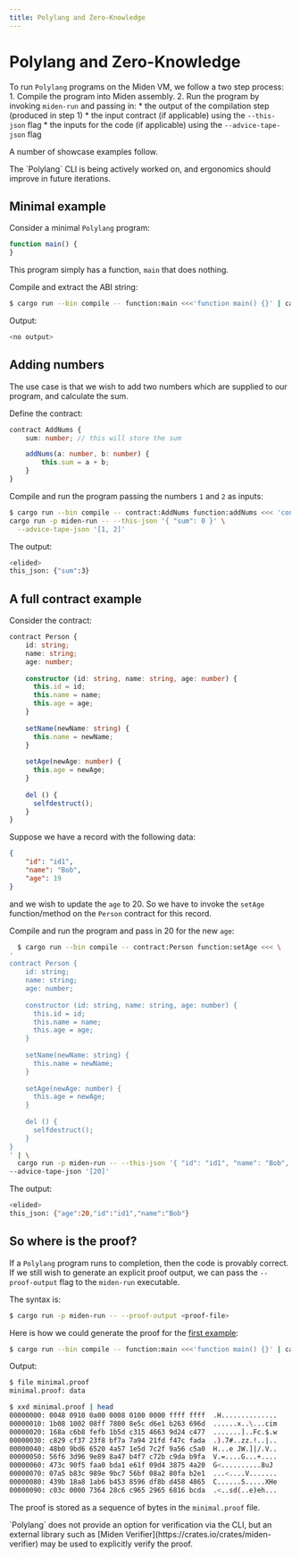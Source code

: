 ```yaml
---
title: Polylang and Zero-Knowledge
---
```


# Polylang and Zero-Knowledge


To run `Polylang` programs on the Miden VM, we follow a two step process:
    1. Compile the program into Miden assembly.
    2. Run the program by invoking `miden-run` and passing in:
        * the output of the compilation step (produced in step 1)
        * the input contract (if applicable) using the `--this-json` flag 
        * the inputs for the code (if applicable) using the `--advice-tape-json` flag

A number of showcase examples follow.

<Callout type="info" emoji="ℹ️">
    The `Polylang` CLI is being actively worked on, and ergonomics should improve in future iterations.
</Callout>

## Minimal example

Consider a minimal `Polylang` program:

```typescript
function main() {
}
```

This program simply has a function, `main` that does nothing. 

Compile and extract the ABI string:

```bash
$ cargo run --bin compile -- function:main <<<'function main() {}' | cargo run -p miden-run
```

Output:

```bash
<no output>
```

## Adding numbers

The use case is that we wish to add two numbers which are supplied to our program, and calculate the sum.

Define the contract:

```typescript
contract AddNums {
    sum: number; // this will store the sum

    addNums(a: number, b: number) {
        this.sum = a + b;
    }
}
```

Compile and run the program passing the numbers `1` and `2` as inputs:

```bash
$ cargo run --bin compile -- contract:AddNums function:addNums <<< 'contract AddNums { sum: number; addNums(a: number, b: number) { this.sum = a + b; }}' | \
cargo run -p miden-run -- --this-json '{ "sum": 0 }' \
  --advice-tape-json '[1, 2]'
```

The output:

```bash
<elided>
this_json: {"sum":3}
```

## A full contract example

Consider the contract:

```typescript
contract Person {
    id: string;
    name: string;
    age: number;
  
    constructor (id: string, name: string, age: number) {
      this.id = id;
      this.name = name;
      this.age = age;
    }
  
    setName(newName: string) {
      this.name = newName;
    }
  
    setAge(newAge: number) {
      this.age = newAge;
    }
  
    del () {
      selfdestruct();
    }
}
```

Suppose we have a record with the following data:

```json
{
    "id": "id1",
    "name": "Bob",
    "age": 19
}
```

and we wish to update the `age` to 20. So we have to invoke the `setAge` function/method on the `Person` contract for this record.

Compile and run the program and pass in 20 for the new `age`:

```bash
  $ cargo run --bin compile -- contract:Person function:setAge <<< \
'
contract Person {
    id: string;
    name: string;
    age: number;
  
    constructor (id: string, name: string, age: number) {
      this.id = id;
      this.name = name;
      this.age = age;
    }
  
    setName(newName: string) {
      this.name = newName;
    }
  
    setAge(newAge: number) {
      this.age = newAge;
    }
  
    del () {
      selfdestruct();
    }
}
' | \
  cargo run -p miden-run -- --this-json '{ "id": "id1", "name": "Bob", "age": 19 }' \
--advice-tape-json '[20]'
```

The output:

```bash
<elided>
this_json: {"age":20,"id":"id1","name":"Bob"}
```

## So where is the proof?

If a `Polylang` program runs to completion, then the code is provably correct. If we still wish to generate an explicit proof output, we can pass the `--proof-output` flag to the
`miden-run` executable. 

The syntax is:

```bash
$ cargo run -p miden-run -- --proof-output <proof-file>
```

Here is how we could generate the proof for the [first example](#minimal-example):

```bash
$ cargo run --bin compile -- function:main <<<'function main() {}' | cargo run -p miden-run -- --proof-output minimal.proof
```

Output:

```bash
$ file minimal.proof
minimal.proof: data

$ xxd minimal.proof | head
00000000: 0048 0910 0a00 0008 0100 0000 ffff ffff  .H..............
00000010: 1b08 1002 08ff 7800 8e5c d6e1 b263 696d  ......x..\...cim
00000020: 168a c6b8 fefb 1b5d c315 4663 9d24 c477  .......]..Fc.$.w
00000030: c829 cf37 23f8 bf7a 7a94 21fd f47c fada  .).7#..zz.!..|..
00000040: 48b0 9bd6 6520 4a57 1e5d 7c2f 9a56 c5a0  H...e JW.]|/.V..
00000050: 56f6 3d96 9e89 8a47 b4f7 c72b c9da b9fa  V.=....G...+....
00000060: 473c 90f5 faa0 bda1 e61f 09d4 3875 4a20  G<..........8uJ
00000070: 07a5 b83c 989e 9bc7 56bf 08a2 80fa b2e1  ...<....V.......
00000080: 439b 18a8 1ab6 b453 8596 df8b d458 4865  C......S.....XHe
00000090: c03c 0000 7364 28c6 c965 2965 6816 bcda  .<..sd(..e)eh...
```

The proof is stored as a sequence of bytes in the `minimal.proof` file.

<Callout>
  `Polylang` does not provide an option for verification via the CLI, but an external library such as [Miden Verifier](https://crates.io/crates/miden-verifier) may be used to explicitly verify the proof.
</Callout>
